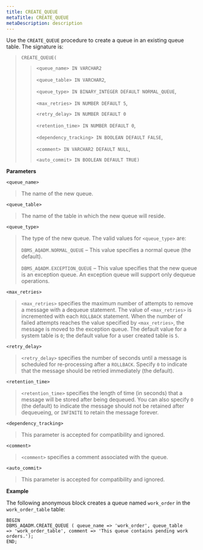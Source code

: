 ```yaml
---
title: CREATE_QUEUE
metaTitle: CREATE_QUEUE
metaDescription: description
---
```


Use the `CREATE_QUEUE` procedure to create a queue in an existing queue
table. The signature is:

> `CREATE_QUEUE(`
> 
> > `<queue_name> IN VARCHAR2`
> > 
> > `<queue_table> IN VARCHAR2`,
> > 
> > `<queue_type> IN BINARY_INTEGER DEFAULT NORMAL_QUEUE`,
> > 
> > `<max_retries> IN NUMBER DEFAULT 5`,
> > 
> > `<retry_delay> IN NUMBER DEFAULT 0`
> > 
> > `<retention_time> IN NUMBER DEFAULT 0`,
> > 
> > `<dependency_tracking> IN BOOLEAN DEFAULT FALSE`,
> > 
> > `<comment> IN VARCHAR2 DEFAULT NULL`,
> > 
> > `<auto_commit> IN BOOLEAN DEFAULT TRUE)`

**Parameters**

`<queue_name>`

> The name of the new queue.

`<queue_table>`

> The name of the table in which the new queue will reside.

`<queue_type>`

> The type of the new queue. The valid values for `<queue_type>` are:
> 
> `DBMS_AQADM.NORMAL_QUEUE` – This value specifies a normal queue (the
> default).
> 
> `DBMS_AQADM.EXCEPTION_QUEUE` – This value specifies that the new queue
> is an exception queue. An exception queue will support only dequeue
> operations.

`<max_retries>`

> `<max_retries>` specifies the maximum number of attempts to remove a
> message with a dequeue statement. The value of `<max_retries>` is
> incremented with each `ROLLBACK` statement. When the number of failed
> attempts reaches the value specified by `<max_retries>`, the message
> is moved to the exception queue. The default value for a system table
> is `0`; the default value for a user created table is `5`.

`<retry_delay>`

> `<retry_delay>` specifies the number of seconds until a message is
> scheduled for re-processing after a `ROLLBACK`. Specify `0` to
> indicate that the message should be retried immediately (the default).

`<retention_time>`

> `<retention_time>` specifies the length of time (in seconds) that a
> message will be stored after being dequeued. You can also specify `0`
> (the default) to indicate the message should not be retained after
> dequeueing, or `INFINITE` to retain the message forever.

`<dependency_tracking>`

> This parameter is accepted for compatibility and ignored.

`<comment>`

> `<comment>` specifies a comment associated with the queue.

`<auto_commit>`

> This parameter is accepted for compatibility and ignored.

**Example**

The following anonymous block creates a queue named `work_order` in the
`work_order_table` table:

``` text
BEGIN
DBMS_AQADM.CREATE_QUEUE ( queue_name => 'work_order', queue_table
=> 'work_order_table', comment => 'This queue contains pending work
orders.');
END;
```
